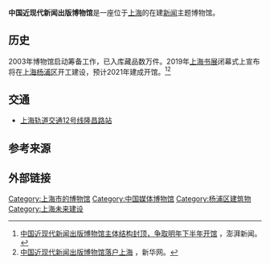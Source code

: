 '''中国近现代新闻出版博物馆'''是一座位于[[上海|上海]]的在建[[新闻|新闻]]主题博物馆。

==历史==
2003年博物馆启动筹备工作，已入库藏品数万件。2019年[[上海书展|上海书展]]闭幕式上宣布将在[[上海|上海]][[杨浦区|杨浦区]]开工建设，预计2021年建成开馆。<ref>[https://www.thepaper.cn/newsDetail_forward_8961853 中国近现代新闻出版博物馆主体结构封顶，争取明年下半年开馆] {{Wayback|url=https://www.thepaper.cn/newsDetail_forward_8961853 |date=20201208164338 }}，澎湃新闻。</ref><ref>[http://www.xinhuanet.com/local/2019-08/20/c_1124899320.htm 中国近现代新闻出版博物馆落户上海 ] {{Wayback|url=http://www.xinhuanet.com/local/2019-08/20/c_1124899320.htm |date=20201208164409 }}，新华网。</ref>

==交通==
*[[上海轨道交通12号线|上海轨道交通12号线]][[隆昌路站|隆昌路站]]

==参考来源==
{{reflist}}

==外部链接==

[[Category:上海市的博物馆|Category:上海市的博物馆]]
[[Category:中国媒体博物馆|Category:中国媒体博物馆]]
[[Category:杨浦区建筑物|Category:杨浦区建筑物]]
[[Category:上海未来建设|Category:上海未来建设]]